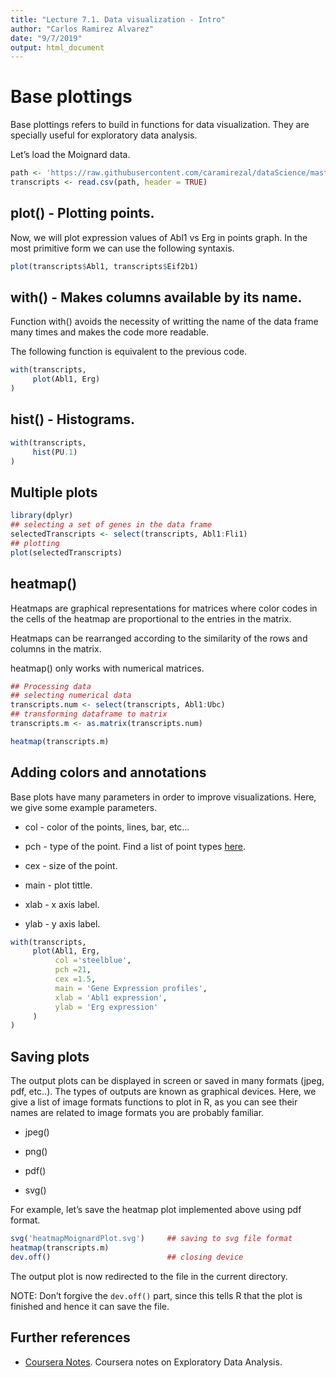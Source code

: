 ```yaml
---
title: "Lecture 7.1. Data visualization - Intro"
author: "Carlos Ramirez Alvarez"
date: "9/7/2019"
output: html_document
---
```


# Base plottings


Base plottings refers to build in functions for data visualization. They are specially useful for exploratory data analysis.

Let's load the Moignard data.

```r
path <- 'https://raw.githubusercontent.com/caramirezal/dataScience/master/data/NIHMS53736-supplement-9.csv'
transcripts <- read.csv(path, header = TRUE)
```

## plot() - Plotting points.

Now, we will plot expression values of Abl1 vs Erg in points graph. In the most primitive form we can use the following syntaxis.

```r
plot(transcripts$Abl1, transcripts$Eif2b1)
```

## with() - Makes columns available by its name.

Function with() avoids the necessity of writting the name of the data frame many times and makes the code more readable.

The following function is equivalent to the previous code.

```r
with(transcripts, 
     plot(Abl1, Erg)
)
```

## hist() - Histograms.

```r
with(transcripts,
     hist(PU.1)
)
```


## Multiple plots

```r
library(dplyr)
## selecting a set of genes in the data frame
selectedTranscripts <- select(transcripts, Abl1:Fli1)
## plotting
plot(selectedTranscripts)
```

## heatmap() 

Heatmaps are graphical representations for matrices where color codes in the cells of the heatmap are proportional to the entries in the matrix. 

Heatmaps can be rearranged according to the similarity of the rows and columns in the matrix.

heatmap() only works with numerical matrices.

```r
## Processing data
## selecting numerical data
transcripts.num <- select(transcripts, Abl1:Ubc)
## transforming dataframe to matrix
transcripts.m <- as.matrix(transcripts.num)

heatmap(transcripts.m)
```


## Adding colors and annotations

Base plots have many parameters in order to improve visualizations. Here, we give some example parameters.

* col - color of the points, lines, bar, etc...

* pch - type of the point. Find a list of point types [here](http://www.endmemo.com/program/R/pchsymbols.php). 

* cex - size of the point.

* main - plot tittle.

* xlab - x axis label.

* ylab - y axis label.

```r
with(transcripts, 
     plot(Abl1, Erg,
          col ='steelblue',
          pch =21,
          cex =1.5,
          main = 'Gene Expression profiles',
          xlab = 'Abl1 expression',
          ylab = 'Erg expression'
     )
)

```

## Saving plots

The output plots can be displayed in screen or saved in many formats (jpeg, pdf, etc..). The types of outputs are known as graphical devices. Here, we give a list of image formats functions to plot in R, as you can see their names are related to image formats you are probably familiar.

* jpeg()

* png()

* pdf()

* svg()

For example, let's save the heatmap plot implemented above using pdf format.

```r
svg('heatmapMoignardPlot.svg')     ## saving to svg file format
heatmap(transcripts.m)
dev.off()                          ## closing device
```

The output plot is now redirected to the file in the current directory. 

NOTE: Don't forgive the ```dev.off()``` part, since this tells R that the plot is finished and hence it can save the file.

## Further references

* [Coursera Notes](http://sux13.github.io/DataScienceSpCourseNotes/4_EXDATA/Exploratory_Data_Analysis_Course_Notes.html#graphics-device). Coursera notes on Exploratory Data Analysis.





